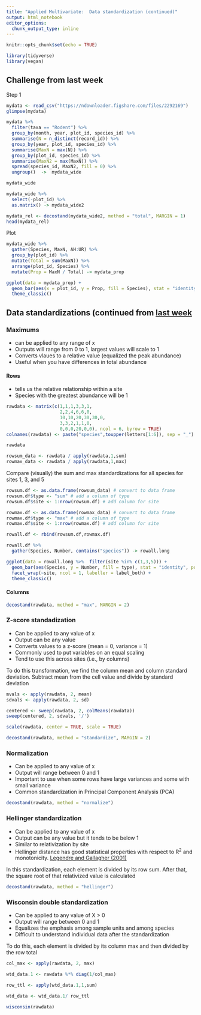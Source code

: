 ```yaml
---
title: "Applied Multivariate:  Data standardization (continued)"
output: html_notebook
editor_options: 
  chunk_output_type: inline
---
```


```r
knitr::opts_chunk$set(echo = TRUE)
```

```r
library(tidyverse)
library(vegan)
```



## Challenge from last week

Step 1

```r
mydata <- read_csv("https://ndownloader.figshare.com/files/2292169")
glimpse(mydata)
```



```r
mydata %>% 
  filter(taxa == "Rodent") %>% 
  group_by(month, year, plot_id, species_id) %>% 
  summarise(N = n_distinct(record_id)) %>% 
  group_by(year, plot_id, species_id) %>% 
  summarise(MaxN = max(N)) %>% 
  group_by(plot_id, species_id) %>% 
  summarise(MaxN2 = max(MaxN)) %>% 
  spread(species_id, MaxN2, fill = 0) %>%
  ungroup()  ->  mydata_wide

mydata_wide
```

```r
mydata_wide %>% 
  select(-plot_id) %>% 
  as.matrix() -> mydata_wide2

mydata_rel <- decostand(mydata_wide2, method = "total", MARGIN = 1)
head(mydata_rel) 
```

Plot

```r
mydata_wide %>% 
  gather(Species, MaxN, AH:UR) %>% 
  group_by(plot_id) %>% 
  mutate(Total = sum(MaxN)) %>% 
  arrange(plot_id, Species) %>% 
  mutate(Prop = MaxN / Total) -> mydata_prop
```

```r
ggplot(data = mydata_prop) + 
  geom_bar(aes(x = plot_id, y = Prop, fill = Species), stat = "identity", position = "stack") + 
  theme_classic()
```

## Data standardizations (continued from [last week](https://chrischizinski.github.io/SNR_R_Group/2017-09-15-Introtomultivariate)

### Maximums

- can be applied to any range of x
- Outputs will range from 0 to 1, largest values will scale to 1\
- Converts vlaues to a relative value (equalized the peak abundance)
- Useful when you have differences in total abundance 

#### Rows

- tells us the relative relationship within a site
- Species with the greatest abundance will be 1

```r
rawdata <- matrix(c(1,1,1,3,3,1,
                    2,2,4,6,6,0,
                    10,10,20,30,30,0,
                    3,3,2,1,1,0,
                    0,0,0,20,0,0), ncol = 6, byrow = TRUE)
colnames(rawdata) <- paste("species",toupper(letters[1:6]), sep = "_")

rawdata

rowsum_data <- rawdata / apply(rawdata,1,sum)
rowmax_data <- rawdata / apply(rawdata,1,max)
```

Compare (visually) the sum and max standardizations for all species for sites 1, 3, and 5

```r
rowsum.df <- as.data.frame(rowsum_data) # convert to data frame
rowsum.df$type <- "sum" # add a column of type
rowsum.df$site <- 1:nrow(rowsum.df) # add column for site

rowmax.df <- as.data.frame(rowmax_data) # convert to data frame
rowmax.df$type <- "max" # add a column of type
rowmax.df$site <- 1:nrow(rowmax.df) # add column for site

rowall.df <- rbind(rowsum.df,rowmax.df)

rowall.df %>% 
  gather(Species, Number, contains("species")) -> rowall.long

ggplot(data = rowall.long %>%  filter(site %in% c(1,3,5))) +
  geom_bar(aes(Species, y = Number, fill = type), stat = "identity", position = "dodge") + 
  facet_wrap(~site, ncol = 1, labeller = label_both) + 
  theme_classic()
```

#### Columns

```r
decostand(rawdata, method = "max", MARGIN = 2)
```

### Z-score standadization

- Can be applied to any value of x
- Output can be any value
- Converts values to a z-score (mean = 0, variance = 1)
- Commonly used to put variables on an equal scaling 
- Tend to use this across sites (i.e., by columns)

To do this transformation, we find the column mean and column standard deviation. Subtract mean from the cell value and divide by standard deviation

```r
mvals <- apply(rawdata, 2, mean)
sdvals <- apply(rawdata, 2, sd)

centered <- sweep(rawdata, 2, colMeans(rawdata))
sweep(centered, 2, sdvals, '/')

scale(rawdata, center = TRUE, scale = TRUE)

decostand(rawdata, method = "standardize", MARGIN = 2)
```

### Normalization 
- Can be applied to any value of x
- Output will range between 0 and 1
- Important to use when some rows have large variances and some with small variance
- Common standardization in Principal Component Analysis (PCA)

```r
decostand(rawdata, method = "normalize")
```

### Hellinger standardization 
- Can be applied to any value of x
- Output can be any value but it tends to be below 1
- Similar to relativization by site
- Hellinger distance has good statistical properties with respect to R<sup>2</sup> and monotonicity.  [Legendre and Gallagher (2001)](https://link.springer.com/article/10.1007/s004420100716)

In this standardization, each element is divided by its row sum. After that, the square root of that relativized value is calculated 

```r
decostand(rawdata, method = "hellinger")
```

### Wisconsin double standardization

- Can be applied to any value of X > 0
- Output will range between 0 and 1
- Equalizes the emphasis among sample units and among species
- Difficult to understand individual data after the standardization 

To do this, each element is divided by its column max and then divided by the row total

```r
col_max <- apply(rawdata, 2, max)

wtd_data.1 <- rawdata %*% diag(1/col_max)

row_ttl <- apply(wtd_data.1,1,sum)

wtd_data <- wtd_data.1/ row_ttl

wisconsin(rawdata)
```

